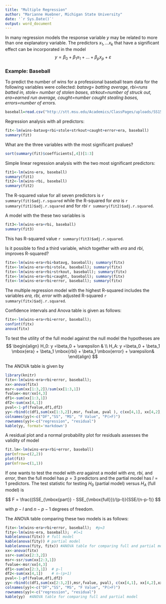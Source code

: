 ```yaml
---
title: "Multiple Regression"
author: "Marianne Huebner, Michigan State University"
date: '`r Sys.Date()`'
output: word_document
---
```

In many regression models the response variable $y$ may be related to more than one explanatory variable. The predictors $x_1, \dots x_k$ that have a significant effect can be incorporated in the model
$$
y=\beta_0 + \beta_1 x_1 +\dots + \beta_p x_p + \varepsilon
$$

### Example: Baseball

To predict the number of wins for a professional baseball team data for the following variables were collected: *batavg= batting average, rbi=runs batted in, stole= number of stolen bases, strkout=number of struck out, era=earned run average, caught=number caught stealing bases, errors=number of errors.*

```r
baseball=read.csv("http://stt.msu.edu/Academics/ClassPages/uploads/SS15/351-4/baseball_wins.csv", header=T)
```


Regression analysis with all predictors:
```r
fit<-lm(wins~batavg+rbi+stole+strkout+caught+error+era, baseball)
summary(fit)
```
What are the three variables with the most significant pvalues?

```r
sort(summary(fit)$coefficients[,4])[1:3]
```

Simple linear regression analysis with the two most significant predictors:
```r
fit1<-lm(wins~era, baseball)
summary(fit1)
fit2<-lm(wins~rbi, baseball)
summary(fit2)
```
 The R-squared value for all seven predictors is `r summary(fit)$adj.r.squared` while the R-squared for *era* is  `r summary(fit1)$adj.r.squared` and for *rbi* `r summary(fit2)$adj.r.squared`.
 
A model with the these two variables is

```r
fit3<-lm(wins~era+rbi, baseball)
summary(fit3)
```
This has R-squared value `r summary(fit3)$adj.r.squared`.

Is it possible to find a third variable, which together with *era* and *rbi*, improves R-squared?

```r
fitx<-lm(wins~era+rbi+batavg, baseball); summary(fitx)
fitx<-lm(wins~era+rbi+stole, baseball); summary(fitx)
fitx<-lm(wins~era+rbi+strkout, baseball); summary(fitx)
fitx<-lm(wins~era+rbi+caught, baseball); summary(fitx)
fitx<-lm(wins~era+rbi+error, baseball); summary(fitx)
```

The multiple regression model with the highest R-squared includes the variables *era, rbi, error*
with adjusted R-squared  `r summary(fitx)$adj.r.squared`.


Confidence intervals and Anova table is given as follows:

```r
fitx<-lm(wins~era+rbi+error, baseball);
confint(fitx)
anova(fitx)
```

To test the utility of the full model against the null model the hypotheses are
$$
\begin{align}
H_0:  y =\beta_0 + \varepsilon & \\
H_A:  y =\beta_0 + \beta_1 \mbox{era} + \beta_1 \mbox{rbi} + \beta_1 \mbox{error} + \varepsilon&
\end{align}
$$

The ANOVA table is given by

```r
library(knitr)
fitx<-lm(wins~era+rbi+error, baseball);
xx<-anova(fitx)
msr<-sum(xx[1:3,2])/sum(xx[1:3,1])
fvalue<-msr/xx[4,3]
df1<-sum(xx[1:3,1])
df2<-sum(xx[4,1])
pval<-1-pf(fvalue,df1,df2)
yy<-rbind(c(df1,sum(xx[1:3,2]),msr, fvalue, pval ), c(xx[4,1], xx[4,2], xx[4,3],NA, NA))
colnames(yy)<-c("DF","SS", "MS", "F Value", "P(>F)")
rownames(yy)<-c("regression", "residual")
kable(yy, format='markdown')
```



A residual plot and a normal probability plot for residuals assesses the validity of model

```r
fit.lm<-lm(wins~era+rbi+error, baseball)
par(mfrow=c(2,2))
plot(fit)
par(mfrow=c(1,1))
```

If one wants to test the model with *era* against a model with *era, rbi,* and *error*, then the full model has $p=3$ predictors and the partial model has $l=1$ predictors. The test statistic for testing $H_0$ (partial model) versus $H_A$ (full model) is

$$
F = \frac{(SSE_{\mbox{part}} - SSE_{\mbox{full}})/(p-l)}{SSE/(n-p-1)}
$$

with $p-l$ and $n-p-1$ degrees of freedom. 

The ANOVA table comparing these two models is as follows:

```r
fitx<-lm(wins~era+rbi+error, baseball);  #p=3
fity<-lm(wins~era, baseball);  #l=1
kable(anova(fitx)) # full model
kable(anova(fity)) # partial model
kable(anova(fity, fitx)) #ANOVA table for comparing full and partial model
xx<-anova(fitx)
ssr<-sum(xx[2:3,2])
msr<-ssr/sum(xx[2:3,1])
fvalue<-msr/xx[4,3]
df1<-sum(xx[2:3,1])  # p-l
df2<-sum(xx[4,1])    # n-(p+1)
pval<-1-pf(fvalue,df1,df2)
yy<-rbind(c(df1,sum(xx[2:3,2]),msr,fvalue, pval), c(xx[4,1], xx[4,2],xx[4,3],NA,NA))
colnames(yy)<-c("DF","SS", "MS", "F Value", "P(>F)")
rownames(yy)<-c("regression", "residual")
kable(yy)  #ANOVA table for comparing full and partial model
```


